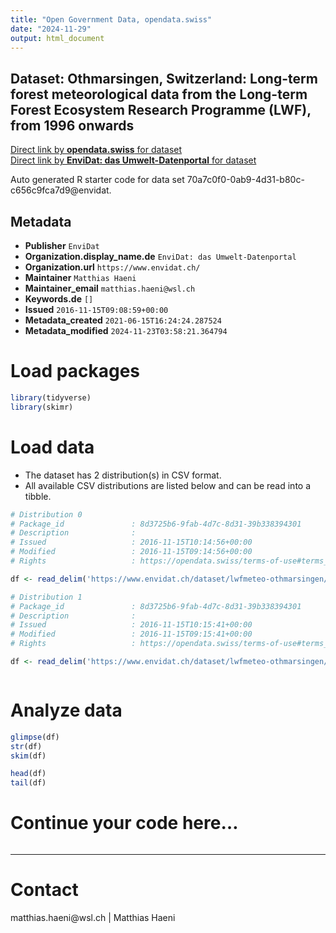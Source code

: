 ```yaml
---
title: "Open Government Data, opendata.swiss"
date: "2024-11-29"
output: html_document
---
```


## Dataset: Othmarsingen, Switzerland: Long-term forest meteorological data from the Long-term Forest Ecosystem Research Programme (LWF), from 1996 onwards



[Direct link by **opendata.swiss** for dataset](https://opendata.swiss/de/dataset/othmarsingen-switzerland-long-term-forest-meteorological-data-from-the-long-term-forest-ecosyst)<br>
[Direct link by **EnviDat: das Umwelt-Datenportal** for dataset](https://www.envidat.ch/#/metadata/lwfmeteo-othmarsingen)

Auto generated R starter code for data set 70a7c0f0-0ab9-4d31-b80c-c656c9fca7d9@envidat.

## Metadata

- **Publisher** `EnviDat`
- **Organization.display_name.de** `EnviDat: das Umwelt-Datenportal`
- **Organization.url** `https://www.envidat.ch/`
- **Maintainer** `Matthias Haeni`
- **Maintainer_email** `matthias.haeni@wsl.ch`
- **Keywords.de** `[]`
- **Issued** `2016-11-15T09:08:59+00:00`
- **Metadata_created** `2021-06-15T16:24:24.287524`
- **Metadata_modified** `2024-11-23T03:58:21.364794`


# Load packages

```r

library(tidyverse)
library(skimr)

```

# Load data

-   The dataset has 2 distribution(s) in CSV format.
-   All available CSV distributions are listed below and can be read into a tibble.

```r

# Distribution 0
# Package_id               : 8d3725b6-9fab-4d7c-8d31-39b338394301
# Description              : 
# Issued                   : 2016-11-15T10:14:56+00:00
# Modified                 : 2016-11-15T09:14:56+00:00
# Rights                   : https://opendata.swiss/terms-of-use#terms_by

df <- read_delim('https://www.envidat.ch/dataset/lwfmeteo-othmarsingen/resource/f5f71a78-9574-4bcc-a326-4d455b6821a4')

# Distribution 1
# Package_id               : 8d3725b6-9fab-4d7c-8d31-39b338394301
# Description              : 
# Issued                   : 2016-11-15T10:15:41+00:00
# Modified                 : 2016-11-15T09:15:41+00:00
# Rights                   : https://opendata.swiss/terms-of-use#terms_by

df <- read_delim('https://www.envidat.ch/dataset/lwfmeteo-othmarsingen/resource/5b4e810a-ce77-47dc-9e23-ba691ade9192')



```

# Analyze data

```r

glimpse(df)
str(df)
skim(df)

head(df)
tail(df)

```

# Continue your code here...

```r

```

------------------------------------------------------------------------

# Contact

matthias.haeni@wsl.ch | Matthias Haeni

